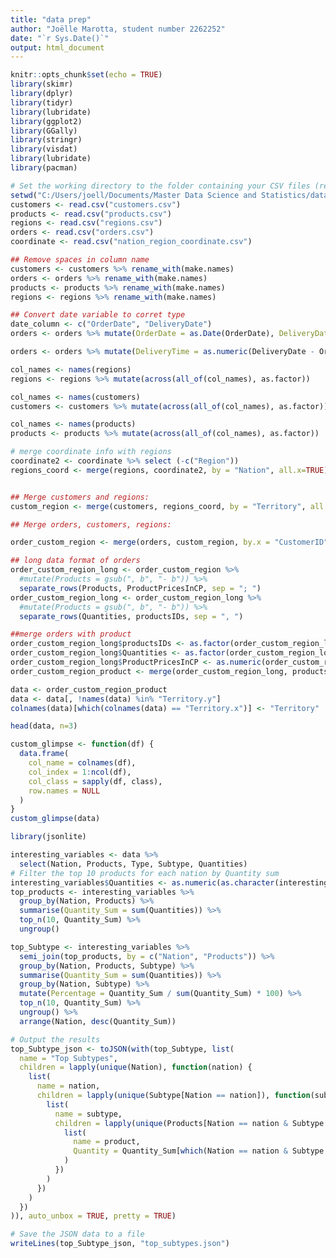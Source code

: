 ---
title: "data prep"
author: "Joëlle Marotta, student number 2262252"
date: "`r Sys.Date()`"
output: html_document
---

```{r setup, include=FALSE}
knitr::opts_chunk$set(echo = TRUE)
library(skimr)
library(dplyr)
library(tidyr)
library(lubridate)
library(ggplot2)
library(GGally)
library(stringr)
library(visdat)
library(lubridate)
library(pacman)
```

```{r, include=FALSE}
# Set the working directory to the folder containing your CSV files (relative path)
setwd("C:/Users/joell/Documents/Master Data Science and Statistics/data vis/DEAD/")
customers <- read.csv("customers.csv")
products <- read.csv("products.csv")
regions <- read.csv("regions.csv")
orders <- read.csv("orders.csv")
coordinate <- read.csv("nation_region_coordinate.csv")
```


```{r, include=FALSE}
## Remove spaces in column name
customers <- customers %>% rename_with(make.names)
orders <- orders %>% rename_with(make.names)
products <- products %>% rename_with(make.names)
regions <- regions %>% rename_with(make.names)

## Convert date variable to corret type
date_column <- c("OrderDate", "DeliveryDate")
orders <- orders %>% mutate(OrderDate = as.Date(OrderDate), DeliveryDate = as.Date(DeliveryDate))

orders <- orders %>% mutate(DeliveryTime = as.numeric(DeliveryDate - OrderDate))

col_names <- names(regions)
regions <- regions %>% mutate(across(all_of(col_names), as.factor))

col_names <- names(customers)
customers <- customers %>% mutate(across(all_of(col_names), as.factor))

col_names <- names(products)
products <- products %>% mutate(across(all_of(col_names), as.factor))

# merge coordinate info with regions
coordinate2 <- coordinate %>% select (-c("Region"))
regions_coord <- merge(regions, coordinate2, by = "Nation", all.x=TRUE)


## Merge customers and regions:
custom_region <- merge(customers, regions_coord, by = "Territory", all.x = TRUE)

## Merge orders, customers, regions:

order_custom_region <- merge(orders, custom_region, by.x = "CustomerID", by.y = "Account.Code", all.x = TRUE)

## long data format of orders
order_custom_region_long <- order_custom_region %>% 
  #mutate(Products = gsub(", b", "- b")) %>%
  separate_rows(Products, ProductPricesInCP, sep = "; ")
order_custom_region_long <- order_custom_region_long %>% 
  #mutate(Products = gsub(", b", "- b")) %>%
  separate_rows(Quantities, productsIDs, sep = ", ")

##merge orders with product
order_custom_region_long$productsIDs <- as.factor(order_custom_region_long$productsIDs)
order_custom_region_long$Quantities <- as.factor(order_custom_region_long$Quantities)
order_custom_region_long$ProductPricesInCP <- as.numeric(order_custom_region_long$ProductPricesInCP)
order_custom_region_product <- merge(order_custom_region_long, products, by.x = "productsIDs", by.y = "product_code", all.x = TRUE)
```

```{r}
data <- order_custom_region_product
data <- data[, !names(data) %in% "Territory.y"]
colnames(data)[which(colnames(data) == "Territory.x")] <- "Territory"
```

```{r}
head(data, n=3)
```

```{r}
custom_glimpse <- function(df) {
  data.frame(
    col_name = colnames(df),
    col_index = 1:ncol(df),
    col_class = sapply(df, class),
    row.names = NULL
  )
}
custom_glimpse(data)
```

```{r}
library(jsonlite)
```

```{r}
interesting_variables <- data %>%
  select(Nation, Products, Type, Subtype, Quantities)
# Filter the top 10 products for each nation by Quantity sum
interesting_variables$Quantities <- as.numeric(as.character(interesting_variables$Quantities))
top_products <- interesting_variables %>%
  group_by(Nation, Products) %>%
  summarise(Quantity_Sum = sum(Quantities)) %>%
  top_n(10, Quantity_Sum) %>%
  ungroup()
```


```{r}
top_Subtype <- interesting_variables %>%
  semi_join(top_products, by = c("Nation", "Products")) %>%
  group_by(Nation, Products, Subtype) %>%
  summarise(Quantity_Sum = sum(Quantities)) %>%
  group_by(Nation, Subtype) %>%
  mutate(Percentage = Quantity_Sum / sum(Quantity_Sum) * 100) %>%
  top_n(10, Quantity_Sum) %>%
  ungroup() %>%
  arrange(Nation, desc(Quantity_Sum))
```

```{r}
# Output the results
top_Subtype_json <- toJSON(with(top_Subtype, list(
  name = "Top Subtypes",
  children = lapply(unique(Nation), function(nation) {
    list(
      name = nation,
      children = lapply(unique(Subtype[Nation == nation]), function(subtype) {
        list(
          name = subtype,
          children = lapply(unique(Products[Nation == nation & Subtype == subtype]), function(product) {
            list(
              name = product,
              Quantity = Quantity_Sum[which(Nation == nation & Subtype == subtype & Products == product)]
            )
          })
        )
      })
    )
  })
)), auto_unbox = TRUE, pretty = TRUE)

# Save the JSON data to a file
writeLines(top_Subtype_json, "top_subtypes.json")
```

